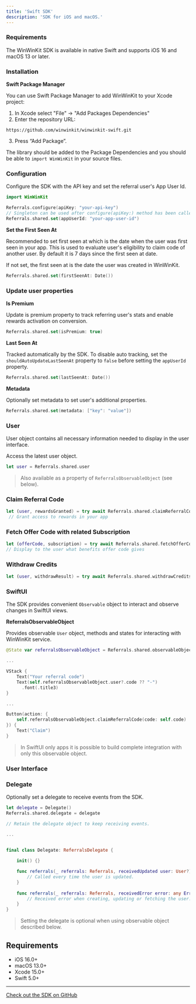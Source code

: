 ```yaml
---
title: 'Swift SDK'
description: 'SDK for iOS and macOS.'
---
```



### Requirements

The WinWinKit SDK is available in native Swift and supports iOS 16 and macOS 13 or later. 

### Installation

**Swift Package Manager**

You can use Swift Package Manager to add WinWinKit to your Xcode project:

1. In Xcode select "File" -> "Add Packages Dependencies" 
2. Enter the repository URL:

```
https://github.com/winwinkit/winwinkit-swift.git
```

3. Press “Add Package”. 

The library should be added to the Package Dependencies and you should be able to `import WinWinKit` in your source files.

### Configuration

Configure the SDK with the API key and set the referral user's App User Id.

```swift
import WinWinKit

Referrals.configure(apiKey: "your-api-key")
// Singleton can be used after configure(apiKey:) method has been called.
Referrals.shared.set(appUserId: "your-app-user-id")
```

**Set the First Seen At**

Recommended to set first seen at which is the date when the user was first seen in your app.
This is used to evaluate user's eligibility to claim code of another user. By default it is 7 days since the first seen at date. 

If not set, the first seen at is the date the user was created in WinWinKit.

```swift
Referrals.shared.set(firstSeenAt: Date())
```

### Update user properties

**Is Premium**

Update is premium property to track referring user's stats and enable rewards activation on conversion.

```swift
Referrals.shared.set(isPremium: true)
```

**Last Seen At**

Tracked automatically by the SDK. To disable auto tracking, set the `shouldAutoUpdateLastSeenAt` property to `false` before setting the `appUserId` property.

```swift
Referrals.shared.set(lastSeenAt: Date())
```

**Metadata**

Optionally set metadata to set user's additional properties.

```swift
Referrals.shared.set(metadata: ["key": "value"])
```

### User

User object contains all necessary information needed to display in the user interface.

Access the latest user object.

```swift
let user = Referrals.shared.user
```

> Also available as a property of `ReferralsObservableObject` (see below).

### Claim Referral Code

```swift
let (user, rewardsGranted) = try await Referrals.shared.claimReferralCode(code: "XYZ123")
 // Grant access to rewards in your app
```

### Fetch Offer Code with related Subscription

```swift
let (offerCode, subscription) = try await Referrals.shared.fetchOfferCode(offerCodeId: "1234-5678")
// Display to the user what benefits offer code gives
```

### Withdraw Credits
```swift
let (user, withdrawResult) = try await Referrals.shared.withdrawCredits(key: "extra-levels", amount: 5)
```

### SwiftUI

The SDK provides convenient `Observable` object to interact and observe changes in SwiftUI views.

**ReferralsObservableObject**

Provides observable `User` object, methods and states for interacting with WinWinKit service.

```swift
@State var referralsObservableObject = Referrals.shared.observableObject

...

VStack {
    Text("Your referral code")
    Text(self.referralsObservableObject.user?.code ?? "-")
      .font(.title3)
}

...

Button(action: {
    self.referralsObservableObject.claimReferralCode(code: self.code)
}) {
    Text("Claim")
}
```

> In SwiftUI only apps it is possible to build complete integration with only this observable object.

### User Interface

<SDKNoUIWarning />

### Delegate

Optionally set a delegate to receive events from the SDK.

```swift
let delegate = Delegate()
Referrals.shared.delegate = delegate

// Retain the delegate object to keep receiving events.

...


final class Delegate: ReferralsDelegate {
    
    init() {}

    func referrals(_ referrals: Referrals, receivedUpdated user: User?) {
        // Called every time the user is updated.
    }
    
    func referrals(_ referrals: Referrals, receivedError error: any Error) {
        // Received error when creating, updating or fetching the user.
    }
}

```

> Setting the delegate is optional when using observable object described below.

## Requirements

- iOS 16.0+
- macOS 13.0+
- Xcode 15.0+
- Swift 5.0+

---

[Check out the SDK on GitHub](https://github.com/winwinkit/winwinkit-swift)